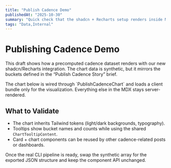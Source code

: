 ```yaml
---
title: "Publish Cadence Demo"
publishedAt: "2025-10-30"
summary: "Quick check that the shadcn + Recharts setup renders inside MDX."
tags: "Data,Internal"
---
```


# Publishing Cadence Demo

This draft shows how a precomputed cadence dataset renders with our new shadcn/Recharts integration. The chart data is synthetic, but it mirrors the buckets defined in the “Publish Cadence Story” brief.

<Callout emoji="🧪">
  The chart below is wired through `PublishCadenceChart` and loads a client bundle only
  for the visualization. Everything else in the MDX stays server-rendered.
</Callout>

<PublishCadenceChart />

## What to Validate

- The chart inherits Tailwind tokens (light/dark backgrounds, typography).
- Tooltips show bucket names and counts while using the shared `ChartTooltipContent`.
- Card + chart components can be reused by other cadence-related posts or dashboards.

Once the real CLI pipeline is ready, swap the synthetic array for the exported JSON structure and keep the component API unchanged.
